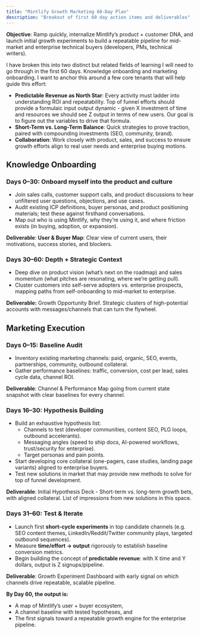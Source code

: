 ```yaml
---
title: "Mintlify Growth Marketing 60-Day Plan"
description: "Breakout of first 60 day action items and deliverables"
---
```


**Objective**: Ramp quickly, internalize Mintlify’s product \+ customer DNA, and launch initial growth experiments to build a repeatable pipeline for mid-market and enterprise technical buyers (developers, PMs, technical writers).

I have broken this into two distinct but related fields of learning I will need to go through in the first 60 days. Knowledge onboarding and marketing onboarding. I want to anchor this around a few core tenants that will help guide this effort:

- **Predictable Revenue as North Star**: Every activity must ladder into understanding ROI and repeatability. Top of funnel efforts should provide a formulaic input output dynamic - given X investment of time and resources we should see Z output in terms of new users. Our goal is to figure out the variables to drive that formula.
- **Short-Term vs. Long-Term Balance**: Quick strategies to prove traction, paired with compounding investments (SEO, community, brand).
- **Collaboration**: Work closely with product, sales, and success to ensure growth efforts align to real user needs and enterprise buying motions.

## Knowledge Onboarding

### Days 0–30: Onboard myself into the product and culture

- Join sales calls, customer support calls, and product discussions to hear unfiltered user questions, objections, and use cases.
- Audit existing ICP definitions, buyer personas, and product positioning materials; test these against firsthand conversations.
- Map out who is using Mintlify, why they’re using it, and where friction exists (in buying, adoption, or expansion).

**Deliverable**: **User & Buyer Map**: Clear view of current users, their motivations, success stories, and blockers.

### Days 30–60: Depth \+ Strategic Context

- Deep dive on product vision (what’s next on the roadmap) and sales momentum (what pitches are resonating, where we’re getting pull).
- Cluster customers into self-serve adopters vs. enterprise prospects, mapping paths from self-onboarding to mid-market to enterprise.

**Deliverable:** Growth Opportunity Brief. Strategic clusters of high-potential accounts with messages/channels that can turn the flywheel.

## Marketing Execution

### Days 0–15: Baseline Audit

- Inventory existing marketing channels: paid, organic, SEO, events, partnerships, community, outbound collateral.
- Gather performance baselines: traffic, conversion, cost per lead, sales cycle data, channel ROI.

**Deliverable**: Channel & Performance Map going from current state snapshot with clear baselines for every channel.

### Days 16–30: Hypothesis Building

- Build an exhaustive hypothesis list:
  - Channels to test (developer communities, content SEO, PLG loops, outbound accelerants).
  - Messaging angles (speed to ship docs, AI-powered workflows, trust/security for enterprise).
  - Target personas and pain points.
- Start developing core collateral (one-pagers, case studies, landing page variants) aligned to enterprise buyers.
- Test new solutions in market that may provide new methods to solve for top of funnel development.

**Deliverable**: Initial Hypothesis Deck - Short-term vs. long-term growth bets, with aligned collateral. List of impressions from new solutions in this space.

### Days 31–60: Test & Iterate

- Launch first **short-cycle experiments** in top candidate channels (e.g. SEO content themes, LinkedIn/Reddit/Twitter community plays, targeted outbound sequences).
- Measure **time/effort → output** rigorously to establish baseline conversion metrics.
- Begin building the concept of **predictable revenue**: with X time and Y dollars, output is Z signups/pipeline.

**Deliverable**: Growth Experiment Dashboard with early signal on which channels drive repeatable, scalable pipeline.

**By Day 60, the output is:**

- A map of Mintlify’s user \+ buyer ecosystem,
- A channel baseline with tested hypotheses, and
- The first signals toward a repeatable growth engine for the enterprise pipeline.